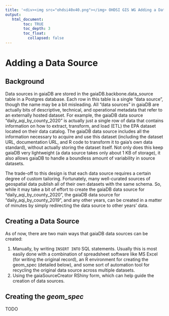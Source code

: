 ```yaml
---
title: '<div><img src="ohdsi40x40.png"></img> OHDSI GIS WG Adding a Data Source Locally</div>'
output:
   html_document:
        toc: TRUE
        toc_depth: 3
        toc_float:
          collapsed: false
---
```


# **Adding a Data Source**

## Background

Data sources in gaiaDB are stored in the gaiaDB.backbone.data_source table in a Postgres database. Each row in this table is a single "data source", though the name may be a bit misleading. All "data sources" in gaiaDB are actually bits of descriptive, technical, and operational metadata that refer to an externally hosted dataset. For example, the gaiaDB data source "daily_aqi_by_county_2020" is actually just a single row of data that contains information on how to extract, transform, and load (ETL) the EPA dataset located on their data catalog. The gaiaDB data source includes all the information necessary to acquire and use this dataset (including the dataset URL, documentation URL, and R code to transform it to gaia's own data standard), without actually storing the dataset itself. Not only does this keep gaiaDB very lightweight (a data source takes only about 1 KB of storage), it also allows gaiaDB to handle a boundless amount of variability in source datasets.

The trade-off to this design is that each data source requires a certain degree of custom tailoring. Fortunately, many well-curated sources of geospatial data publish all of their own datasets with the same schema. So, while it may take a bit of effort to create the gaiaDB data source for "daily_aqi_by_county_2020", the gaiaDB data source for "daily_aqi_by_county_2019", and any other years, can be created in a matter of minutes by simply redirecting the data source to other years' data.

## Creating a Data Source

As of now, there are two main ways that gaiaDB data sources can be created:

1. Manually, by writing `INSERT INTO` SQL statements. Usually this is most easily done with a combination of spreadsheet software like MS Excel (for writing the original record), an R environment for creating the geom_spec (detailed below), and some sort of automation tool for recycling the original data source across multiple datasets.
2. Using the gaiaSourceCreator RShiny form, which can help guide the creation of data sources.

## Creating the *geom_spec*

TODO

